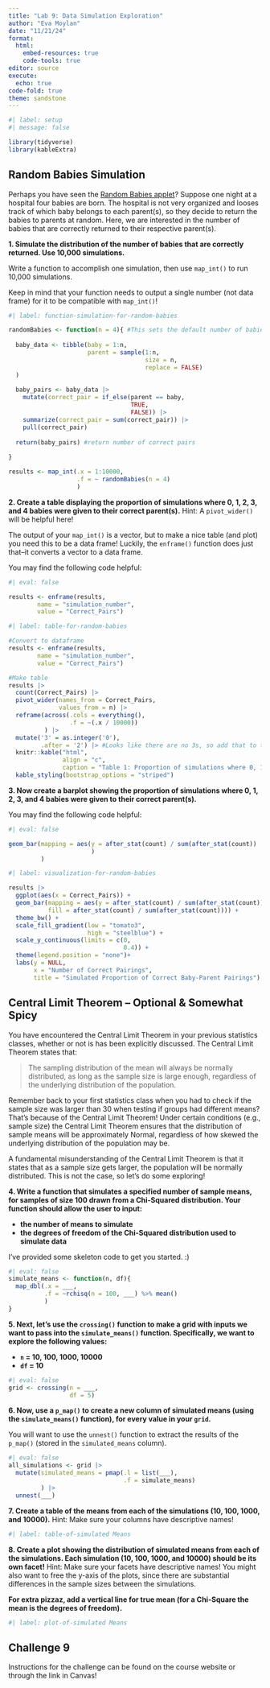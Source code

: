```yaml
---
title: "Lab 9: Data Simulation Exploration"
author: "Eva Moylan"
date: "11/21/24"
format: 
  html:  
    embed-resources: true
    code-tools: true
editor: source
execute: 
  echo: true
code-fold: true
theme: sandstone
---
```


```r
#| label: setup
#| message: false

library(tidyverse)
library(kableExtra)

```

## Random Babies Simulation

Perhaps you have seen the [Random Babies applet](https://www.rossmanchance.com/applets/2021/randombabies/RandomBabies.html)? 
Suppose one night at a hospital four babies are born. The hospital is not very
organized and looses track of which baby belongs to each parent(s), so they 
decide to return the babies to parents at random. Here, we are interested in the
number of babies that are correctly returned to their respective parent(s).

**1. Simulate the distribution of the number of babies that are correctly returned. Use 10,000 simulations.**

::: callout-tip
Write a function to accomplish one simulation, then use `map_int()` to run
10,000 simulations. 

Keep in mind that your function needs to output a single number (not data frame) 
for it to be compatible with `map_int()`!
:::

```r
#| label: function-simulation-for-random-babies

randomBabies <- function(n = 4){ #This sets the default number of babies(n) to 4 if not otherwise specified
  
  baby_data <- tibble(baby = 1:n,
                      parent = sample(1:n,
                                      size = n,
                                      replace = FALSE)
  )
  
  baby_pairs <- baby_data |>
    mutate(correct_pair = if_else(parent == baby,
                                  TRUE,
                                  FALSE)) |>
    summarize(correct_pair = sum(correct_pair)) |>
    pull(correct_pair)
  
  return(baby_pairs) #return number of correct pairs
                  
}

results <- map_int(.x = 1:10000,
                   .f = ~ randomBabies(n = 4)
                   )

```

**2. Create a table displaying the proportion of simulations where 0, 1, 2, 3, and 4 babies were given to their correct parent(s).** Hint: A `pivot_wider()` will be helpful here!

::: callout-tip
The output of your `map_int()` is a vector, but to make a nice table (and plot) 
you need this to be a data frame! Luckily, the `enframe()` function does just 
that--it converts a vector to a data frame. 

You may find the following code helpful:

```r
#| eval: false

results <- enframe(results, 
        name = "simulation_number", 
        value = "Correct_Pairs")

```
:::

```r
#| label: table-for-random-babies

#Convert to dataframe
results <- enframe(results, 
        name = "simulation_number", 
        value = "Correct_Pairs")

#Make table
results |>
  count(Correct_Pairs) |>
  pivot_wider(names_from = Correct_Pairs,
              values_from = n) |>
  reframe(across(.cols = everything(),
                 .f = ~(.x / 10000))
          ) |>
  mutate('3' = as.integer('0'),
         .after = '2') |> #Looks like there are no 3s, so add that to the table
  knitr::kable("html",
               align = "c",
               caption = "Table 1: Proportion of simulations where 0, 1, 2, 3, and 4 babies were given to their correct parents.") |> 
  kable_styling(bootstrap_options = "striped")

```
**3. Now create a barplot showing the proportion of simulations where 0, 1, 2, 3, and 4 babies were given to their correct parent(s).** 

::: callout-tip
You may find the following code helpful:

```r
#| eval: false

geom_bar(mapping = aes(y = after_stat(count) / sum(after_stat(count))
                       )
         )
```
:::

```r
#| label: visualization-for-random-babies

results |>
  ggplot(aes(x = Correct_Pairs)) +
  geom_bar(mapping = aes(y = after_stat(count) / sum(after_stat(count)), 
           fill = after_stat(count) / sum(after_stat(count)))) +
  theme_bw() +
  scale_fill_gradient(low = "tomato3",
                      high = "steelblue") +
  scale_y_continuous(limits = c(0,
                                0.4)) +
  theme(legend.position = "none")+
  labs(y = NULL,
       x = "Number of Correct Pairings",
       title = "Simulated Proportion of Correct Baby-Parent Pairings") 

```

## Central Limit Theorem -- Optional & Somewhat Spicy

You have encountered the Central Limit Theorem in your previous statistics 
classes, whether or not is has been explicitly discussed. The Central Limit 
Theorem states that: 

> The sampling distribution of the mean will always be normally distributed, as
> long as the sample size is large enough, regardless of the underlying 
> distribution of the population. 

Remember back to your first statistics class when you had to check if the 
sample size was larger than 30 when testing if groups had different means? 
That's because of the Central Limit Theorem! Under certain conditions 
(e.g., sample size) the Central Limit Theorem ensures that the distribution 
of sample means will be approximately Normal, regardless of how skewed the 
underlying distribution of the population may be. 

A fundamental misunderstanding of the Central Limit Theorem is that it states 
that as a sample size gets larger, the population will be normally distributed. 
This is not the case, so let's do some exploring!  

**4. Write a function that simulates a specified number of sample means, for samples of size 100 drawn from a Chi-Squared distribution. Your function should allow the user to input:**

- **the number of means to simulate**
- **the degrees of freedom of the Chi-Squared distribution used to simulate data** 

I've provided some skeleton code to get you started. :) 

```r
#| eval: false
simulate_means <- function(n, df){
  map_dbl(.x = ___, 
          .f = ~rchisq(n = 100, ___) %>% mean()
          )
}
```

**5. Next, let's use the `crossing()` function to make a grid with inputs we want to pass into the `simulate_means()` function. Specifically, we want to explore the following values:**

-  **`n` = 10, 100, 1000, 10000**
-  **`df` = 10**

```r
#| eval: false
grid <- crossing(n = ___, 
                 df = 5)
```

**6. Now, use a `p_map()` to create a new column of simulated means (using the `simulate_means()` function), for every value in your `grid`.**

::: {.callout-tip}
You will want to use the `unnest()` function to extract the results of the
`p_map()` (stored in the `simulated_means` column). 
:::

```r
#| eval: false
all_simulations <- grid |> 
  mutate(simulated_means = pmap(.l = list(___), 
                                .f = simulate_means)
         ) |> 
  unnest(___) 

```

**7. Create a table of the means from each of the simulations (10, 100, 1000, and 10000).** 
Hint: Make sure your columns have descriptive names!

```r
#| label: table-of-simulated Means


```

**8. Create a plot showing the distribution of simulated means from each of the simulations. Each simulation (10, 100, 1000, and 10000) should be its own facet!**
Hint: Make sure your facets have descriptive names! You might also want to free
the y-axis of the plots, since there are substantial differences in the sample
sizes between the simulations. 

**For extra pizzaz, add a vertical line for true mean (for a Chi-Square the mean is the degrees of freedom).**

```r
#| label: plot-of-simulated Means


```

## Challenge 9

Instructions for the challenge can be found on the course website or through 
the link in Canvas! 

